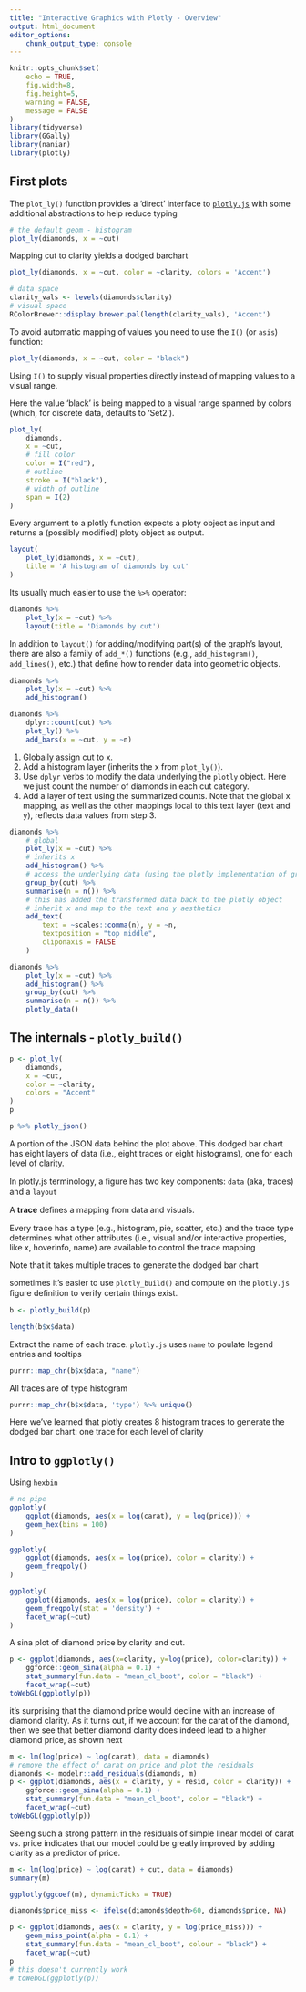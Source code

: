```yaml
---
title: "Interactive Graphics with Plotly - Overview"
output: html_document
editor_options: 
    chunk_output_type: console
---
```


```r
knitr::opts_chunk$set(
    echo = TRUE,
    fig.width=8,
    fig.height=5,
    warning = FALSE,
    message = FALSE
)
library(tidyverse)
library(GGally)
library(naniar)
library(plotly)
```

## First plots

The `plot_ly()` function provides a ‘direct’ interface to [`plotly.js`](https://plotly.com/javascript/) with some additional abstractions to help reduce typing


```r
# the default geom - histogram
plot_ly(diamonds, x = ~cut)
```

Mapping cut to clarity yields a dodged barchart

```r
plot_ly(diamonds, x = ~cut, color = ~clarity, colors = 'Accent')
```

```r
# data space
clarity_vals <- levels(diamonds$clarity)
# visual space
RColorBrewer::display.brewer.pal(length(clarity_vals), 'Accent')
```



To avoid automatic mapping of values you need to use the `I()` (or `asis`) function:

```r
plot_ly(diamonds, x = ~cut, color = "black")
```

Using `I()` to supply visual properties directly instead of mapping values to a visual range.

Here the value 'black' is being mapped to a visual range spanned by colors (which, for discrete data, defaults to 'Set2').


```r
plot_ly(
    diamonds,
    x = ~cut,
    # fill color
    color = I("red"),
    # outline
    stroke = I("black"),
    # width of outline
    span = I(2)
)
```

Every argument to a plotly function expects a ploty object as input and returns a (possibly modified) ploty object as output.


```r
layout(
    plot_ly(diamonds, x = ~cut),
    title = 'A histogram of diamonds by cut'
)
```

Its usually much easier to use the `%>%` operator:

```r
diamonds %>% 
    plot_ly(x = ~cut) %>% 
    layout(title = 'Diamonds by cut')
```


In addition to `layout()` for adding/modifying part(s) of the graph’s layout, there are also a family of `add_*()` functions (e.g., `add_histogram()`, `add_lines()`, etc.) that deﬁne how to render data into geometric objects.


```r
diamonds %>% 
    plot_ly(x = ~cut) %>% 
    add_histogram()
```


```r
diamonds %>%
    dplyr::count(cut) %>%
    plot_ly() %>%
    add_bars(x = ~cut, y = ~n)
```

1. Globally assign cut to x.
2. Add a histogram layer (inherits the x from `plot_ly()`).
3. Use `dplyr` verbs to modify the data underlying the `plotly` object. Here we just count the number of diamonds in each cut category.
4. Add a layer of text using the summarized counts. Note that the global x mapping, as well as the other mappings local to this text layer (text and y), reflects data values from step 3.


```r
diamonds %>%
    # global
    plot_ly(x = ~cut) %>%
    # inherits x
    add_histogram() %>%
    # access the underlying data (using the plotly implementation of group_by and summarise)
    group_by(cut) %>%
    summarise(n = n()) %>%
    # this has added the transformed data back to the plotly object
    # inherit x and map to the text and y aesthetics
    add_text(
        text = ~scales::comma(n), y = ~n,
        textposition = "top middle",
        cliponaxis = FALSE
    )
```


```r
diamonds %>%
    plot_ly(x = ~cut) %>%
    add_histogram() %>%
    group_by(cut) %>%
    summarise(n = n()) %>%
    plotly_data()
```


## The internals - `plotly_build()`

```r
p <- plot_ly(
    diamonds,
    x = ~cut,
    color = ~clarity,
    colors = "Accent"
)
p
```


```r
p %>% plotly_json()
```

A portion of the JSON data behind the plot above. This dodged bar chart has eight layers of data (i.e., eight traces or eight histograms), one for each level of clarity.

In plotly.js terminology, a ﬁgure has two key components: `data` (aka, traces) and a `layout`

A __trace__ deﬁnes a mapping from data and visuals.

Every trace has a type (e.g., histogram, pie, scatter, etc.) and the trace type determines what other attributes (i.e., visual and/or interactive properties, like x, hoverinfo, name) are available to control the trace mapping

Note that it takes multiple traces to generate the dodged bar chart

sometimes it’s easier to use `plotly_build()` and compute on the `plotly.js` ﬁgure deﬁnition to verify certain things exist.

```r
b <- plotly_build(p)
```


```r
length(b$x$data)
```

Extract the name of each trace. `plotly.js` uses `name` to poulate legend entries and tooltips

```r
purrr::map_chr(b$x$data, "name")
```

All traces are of type histogram

```r
purrr::map_chr(b$x$data, 'type') %>% unique()
```


Here we’ve learned that plotly creates 8 histogram traces to generate the dodged bar chart: one trace for each level of clarity

## Intro to `ggplotly()`

Using `hexbin`


```r
# no pipe
ggplotly(
    ggplot(diamonds, aes(x = log(carat), y = log(price))) +
    geom_hex(bins = 100)
)
```


```r
ggplotly(
    ggplot(diamonds, aes(x = log(price), color = clarity)) +
    geom_freqpoly()
)
```


```r
ggplotly(
    ggplot(diamonds, aes(x = log(price), color = clarity)) +
    geom_freqpoly(stat = 'density') +
    facet_wrap(~cut)
)
```

A sina plot of diamond price by clarity and cut.

```r
p <- ggplot(diamonds, aes(x=clarity, y=log(price), color=clarity)) +
    ggforce::geom_sina(alpha = 0.1) +
    stat_summary(fun.data = "mean_cl_boot", color = "black") +
    facet_wrap(~cut)
toWebGL(ggplotly(p))
```


it’s surprising that the diamond price would decline with an increase of diamond clarity. As it turns out, if we account for the carat of the diamond, then we see that better diamond clarity does indeed lead to a higher diamond price, as shown next

```r
m <- lm(log(price) ~ log(carat), data = diamonds)
# remove the effect of carat on price and plot the residuals
diamonds <- modelr::add_residuals(diamonds, m)
p <- ggplot(diamonds, aes(x = clarity, y = resid, color = clarity)) +
    ggforce::geom_sina(alpha = 0.1) +
    stat_summary(fun.data = "mean_cl_boot", color = "black") +
    facet_wrap(~cut)
toWebGL(ggplotly(p))
```


Seeing such a strong pattern in the residuals of simple linear model of carat vs. price indicates that our model could be greatly improved by adding clarity as a predictor of price.


```r
m <- lm(log(price) ~ log(carat) + cut, data = diamonds)
summary(m)
```

```r
ggplotly(ggcoef(m), dynamicTicks = TRUE)
```

```r
diamonds$price_miss <- ifelse(diamonds$depth>60, diamonds$price, NA)
```


```r
p <- ggplot(diamonds, aes(x = clarity, y = log(price_miss))) +
    geom_miss_point(alpha = 0.1) +
    stat_summary(fun.data = "mean_cl_boot", colour = "black") +
    facet_wrap(~cut)
p
# this doesn't currently work
# toWebGL(ggplotly(p))
```



